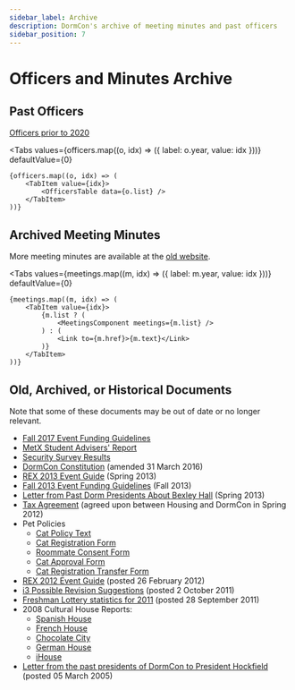 ```yaml
---
sidebar_label: Archive
description: DormCon's archive of meeting minutes and past officers
sidebar_position: 7
---
```



# Officers and Minutes Archive

## Past Officers

[Officers prior to 2020](https://docs.google.com/spreadsheets/d/15GVLwvmquPJNLJdh5v76ZgOtbuxg93hDmuU-9SFaPvY/edit?usp=sharing)

<Tabs
    values={officers.map((o, idx) => ({ label: o.year, value: idx }))}
    defaultValue={0}
>
    {officers.map((o, idx) => (
        <TabItem value={idx}>
            <OfficersTable data={o.list} />
        </TabItem>
    ))}
</Tabs>

## Archived Meeting Minutes

More meeting minutes are available at the
[old website](http://web.mit.edu/dormcon/minutes/).

<Tabs
    values={meetings.map((m, idx) => ({ label: m.year, value: idx }))}
    defaultValue={0}
>
    {meetings.map((m, idx) => (
        <TabItem value={idx}>
            {m.list ? (
                <MeetingsComponent meetings={m.list} />
            ) : (
                <Link to={m.href}>{m.text}</Link>
            )}
        </TabItem>
    ))}
</Tabs>

## Old, Archived, or Historical Documents

Note that some of these documents may be out of date or no longer relevant.

- [Fall 2017 Event Funding Guidelines](https://web-cert.mit.edu/dormcon/funding/DormconFundingF17.pdf)
- [MetX Student Advisers' Report](https://web-cert.mit.edu/dormcon/docs/MetXStudentAdvisersReport.pdf)
- [Security Survey Results](https://web-cert.mit.edu/dormcon/docs/SecuritySurvey.pdf)
- [DormCon Constitution](https://web-cert.mit.edu/dormcon/docs/constitution.pdf)
  (amended 31 March 2016)
- [REX 2013 Event Guide](http://web.mit.edu/dormcon/docs/REX2013.pdf)
  (Spring 2013)
- [Fall 2013 Event Funding Guidelines](http://web.mit.edu/dormcon/funding/DormconFundingF13.pdf)
  (Fall 2013)
- [Letter from Past Dorm Presidents About Bexley Hall](https://web-cert.mit.edu/dormcon/docs/BexleyLetter.pdf)
  (Spring 2013)
- [Tax Agreement](https://web-cert.mit.edu/dormcon/docs/tax-agreement.pdf)
  (agreed upon between Housing and DormCon in Spring 2012)
- Pet Policies
    - [Cat Policy Text](https://web-cert.mit.edu/dormcon/pets/petpol.pdf)
    - [Cat Registration Form](https://web-cert.mit.edu/dormcon/pets/petreg.pdf)
    - [Roommate Consent Form](https://web-cert.mit.edu/dormcon/pets/petcon.pdf)
    - [Cat Approval Form](https://web-cert.mit.edu/dormcon/pets/petapp.pdf)
    - [Cat Registration Transfer Form](https://web-cert.mit.edu/dormcon/pets/pettra.pdf)
- [REX 2012 Event Guide](https://web-cert.mit.edu/dormcon/docs/REX2012.pdf)
  (posted 26 February 2012)
- [i3 Possible Revision Suggestions](https://web-cert.mit.edu/dormcon/docs/KIC000001.pdf)
  (posted 2 October 2011)
- [Freshman Lottery statistics for 2011](https://web-cert.mit.edu/dormcon/docs/FreshmanLottery%20dormcon%202011.pdf)
  (posted 28 September 2011)
- 2008 Cultural House Reports:
    - [Spanish House](http://web.mit.edu/dormcon/docs/cultural-reports/spanish08.pdf)
    - [French House](http://web.mit.edu/dormcon/docs/cultural-reports/french08.pdf)
    - [Chocolate City](http://web.mit.edu/dormcon/docs/cultural-reports/cc08.pdf)
    - [German House](http://web.mit.edu/dormcon/docs/cultural-reports/german08.pdf)
    - [iHouse](http://web.mit.edu/dormcon/docs/cultural-reports/ihouse08.pdf)
- [Letter from the past presidents of DormCon to President Hockfield](https://web-cert.mit.edu/dormcon/docs/alum-letter-march2005.pdf)
  (posted 05 March 2005)
